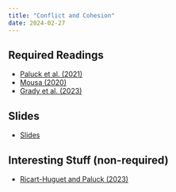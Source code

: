 ```yaml
---
title: "Conflict and Cohesion"
date: 2024-02-27
---
```



## Required Readings

- [Paluck et al. (2021)](/files/PaluckPoratClarkGreen_2020.pdf)
- [Mousa (2020)](/files/mousa_2020.pdf)
- [Grady et al. (2023)](/files/grady-et-al-2023-how-contact-can-promote-societal-change-amid-conflict-an-intergroup-contact-field-experiment-in-nigeria.pdf)


## Slides

- [Slides](/slides/12-conflict.html)

## Interesting Stuff (non-required)

- [Ricart-Huguet and Paluck (2023)](https://www.nowpublishers.com/article/Details/QJPS-20045)
